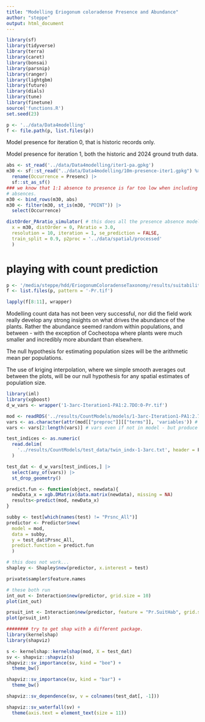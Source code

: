 ```yaml
---
title: "Modelling Eriogonum coloradense Presence and Abundance"
author: "steppe"
output: html_document
---
```


```r
library(sf)
library(tidyverse)
library(terra)
library(caret)
library(bonsai)
library(parsnip)
library(ranger)
library(lightgbm)
library(future)
library(dials)
library(tune)
library(finetune)
source('functions.R')
set.seed(23)
```

```r
p <- '../data/Data4modelling'
f <- file.path(p, list.files(p))
```

Model presence for iteration 0, that is historic records only. 

Model presence for iteration 1, both the historic and 2024 ground truth data. 

```r

abs <- st_read('../data/Data4modelling/iter1-pa.gpkg')
m30 <- sf::st_read("../data/Data4modelling/10m-presence-iter1.gpkg") %>% 
  rename(Occurrence = Presenc) |>
  sf::st_as_sf() 
### we know that 1:1 absence to presence is far too low when including the 'local'
# absences. 
m30 <- bind_rows(m30, abs)
m30 <- filter(m30, st_is(m30, "POINT")) |>
  select(Occurrence)

distOrder_PAratio_simulator( # this does all the presence absence modelling. = bad function name
  x = m30, distOrder = 0, PAratio = 3.0,
  resolution = 10, iteration = 1, se_prediction = FALSE,
  train_split = 0.9, p2proc = '../data/spatial/processed'
  )

```

# playing with count prediction 


```r

p <- '/media/steppe/hdd/EriogonumColoradenseTaxonomy/results/suitability_maps'
f <- list.files(p, pattern = '-Pr.tif')

lapply(f[8:11], wrapper)
```


Modelling count data has not been very successful, nor did the field work really develop any strong insights on what drives the abundance of the plants. 
Rather the abundance seemed random within populations, and between - with the exception of Cocheotopa where plants were much smaller and incredibly more abundant than elsewhere. 

The null hypothesis for estimating population sizes will be the arithmetic mean per populations. 

The use of kriging interpolation, where we simple smooth averages out between the plots, will be our null hypothesis for any spatial estimates of population size. 

```r
library(iml)
library(xgboost) 
d_w_vars <- wrapper('1-3arc-Iteration1-PA1:2.7DO:0-Pr.tif')
```



```r
mod <- readRDS('../results/CountModels/models/1-3arc-Iteration1-PA1:2.7-tweedie.rds')$Model
vars <- as.character(attr(mod[["preproc"]][["terms"]], 'variables')) # fns will run on all 
vars <- vars[2:length(vars)] # vars even if not in model - but produce null wts as expected. 

test_indices <- as.numeric(
  read.delim(
    '../results/CountModels/test_data/twin_indx-1-3arc.txt', header = F, sep = ' ')
  )

test_dat <- d_w_vars[test_indices,] |>
  select(any_of(vars)) |>
  st_drop_geometry()

predict.fun <- function(object, newdata){
  newData_x = xgb.DMatrix(data.matrix(newdata), missing = NA)
  results<-predict(mod, newData_x)
}

subby <- test[which(names(test) != "Prsnc_All")]
predictor <- Predictor$new(
  model = mod,
  data = subby, 
  y = test_dat$Prsnc_All, 
  predict.function = predict.fun
  )

# this does not work... 
shapley <- Shapley$new(predictor, x.interest = test) 

private$sampler$feature.names

# these both run   
int_out <- Interaction$new(predictor, grid.size = 10)
plot(int_out)

prsuit_int <- Interaction$new(predictor, feature = "Pr.SuitHab", grid.size = 15)
plot(prsuit_int)

######## try to get shap with a different package. 
library(kernelshap)
library(shapviz)

s <- kernelshap::kernelshap(mod, X = test_dat) 
sv <- shapviz::shapviz(s)
shapviz::sv_importance(sv, kind = "bee") +
  theme_bw()

shapviz::sv_importance(sv, kind = "bar") +
  theme_bw()

shapviz::sv_dependence(sv, v = colnames(test_dat[, -1]))

shapviz::sv_waterfall(sv) +
  theme(axis.text = element_text(size = 11))
```
